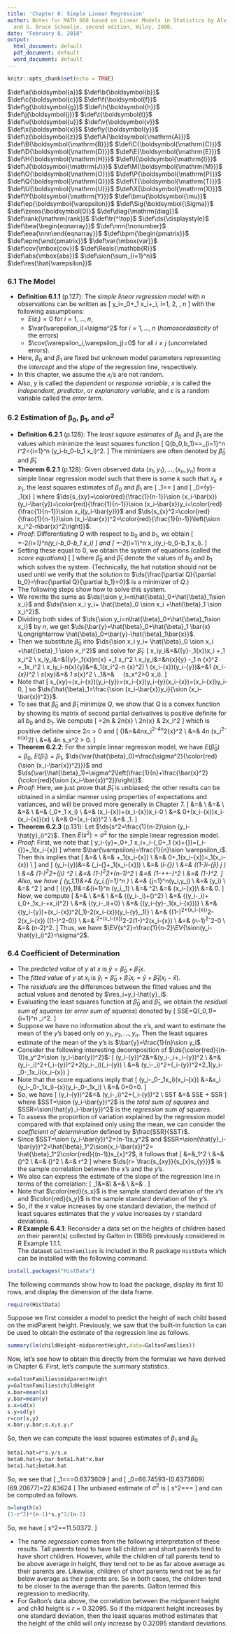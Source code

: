 ```yaml
---
title: 'Chapter 6: Simple Linear Regression'
author: Notes for MATH 668 based on Linear Models in Statistics by Alvin C. Rencher
  and G. Bruce Schaalje, second edition, Wiley, 2008.
date: "February 8, 2018"
output:
  html_document: default
  pdf_document: default
  word_document: default
---
```

```r
knitr::opts_chunk$set(echo = TRUE)
```

$\def\a{\boldsymbol{a}}$
$\def\b{\boldsymbol{b}}$
$\def\c{\boldsymbol{c}}$
$\def\f{\boldsymbol{f}}$
$\def\g{\boldsymbol{g}}$
$\def\h{\boldsymbol{h}}$
$\def\j{\boldsymbol{j}}$
$\def\t{\boldsymbol{t}}$
$\def\u{\boldsymbol{u}}$
$\def\v{\boldsymbol{v}}$
$\def\x{\boldsymbol{x}}$
$\def\y{\boldsymbol{y}}$
$\def\z{\boldsymbol{z}}$
$\def\A{\boldsymbol{\mathrm{A}}}$
$\def\B{\boldsymbol{\mathrm{B}}}$
$\def\C{\boldsymbol{\mathrm{C}}}$
$\def\D{\boldsymbol{\mathrm{D}}}$
$\def\E{\boldsymbol{\mathrm{E}}}$
$\def\H{\boldsymbol{\mathrm{H}}}$
$\def\I{\boldsymbol{\mathrm{I}}}$
$\def\J{\boldsymbol{\mathrm{J}}}$
$\def\M{\boldsymbol{\mathrm{M}}}$
$\def\O{\boldsymbol{\mathrm{O}}}$
$\def\P{\boldsymbol{\mathrm{P}}}$
$\def\Q{\boldsymbol{\mathrm{Q}}}$
$\def\T{\boldsymbol{\mathrm{T}}}$
$\def\U{\boldsymbol{\mathrm{U}}}$
$\def\X{\boldsymbol{\mathrm{X}}}$
$\def\Y{\boldsymbol{\mathrm{Y}}}$
$\def\bmu{\boldsymbol{\mu}}$
$\def\ep{\boldsymbol{\varepsilon}}$
$\def\Sig{\boldsymbol{\Sigma}}$
$\def\zeros{\boldsymbol{0}}$
$\def\diag{\mathrm{diag}}$
$\def\rank{\mathrm{rank}}$
$\def\tr{^\top}$
$\def\ds{\displaystyle}$
$\def\bea{\begin{eqnarray}}$
$\def\nnn{\nonumber}$
$\def\eea{\nnn\end{eqnarray}}$
$\def\bpm{\begin{pmatrix}}$
$\def\epm{\end{pmatrix}}$
$\def\var{\mbox{var}}$
$\def\cov{\mbox{cov}}$
$\def\Reals{\mathbb{R}}$
$\def\abs{\mbox{abs}}$
$\def\sion{\sum_{i=1}^n}$
$\def\res{\hat{\varepsilon}}$
$\newcommand{\EV}[1]{E\left(#1\right)}$
$\newcommand{\trace}[1]{\mathrm{tr}\left(#1\right)}$

### 6.1 The Model
- **Definition 6.1.1** (p.127): The *simple linear regression model* with $n$ observations can be written as
\[
y_i=\beta_0+\beta_1 x_i+\varepsilon_i, i=1, 2, \ldots, n 
\]
with the following assumptions:
    + $E(\varepsilon_i)=0$ for $i=1,\ldots,n$,
    + $\var(\varepsilon_i)=\sigma^2$ for $i=1,\ldots,n$ (*homoscedasticity* of the errors)
    + $\cov(\varepsilon_i,\varepsilon_j)=0$ for all $i\neq j$ (uncorrelated errors).
- Here, $\beta_0$ and $\beta_1$ are fixed but unknown model parameters representing the *intercept* and the *slope* of the regression line, respectively.
- In this chapter, we assume the $x_i$'s are not random.
- Also, $y$ is called the *dependent* or *response variable*, $x$ is called the *independent*, *predictor*, or *explanatory variable*, and $\varepsilon$ is a random variable called the *error term*.

### 6.2 Estimation of $\boldsymbol{\beta}_0$, $\boldsymbol{\beta}_1$, and $\sigma^2$
- **Definition 6.2.1** (p.128): The *least square estimates* of $\beta_0$ and $\beta_1$ are the values which minimize the least squares function
\[
Q(b_0,b_1)=\ep\tr\ep=\sum_{i=1}^n \varepsilon_i^2=\sum_{i=1}^n \left(y_i-b_0-b_1 x_i\right)^2.
\]
The minimizers are often denoted by $\hat{\beta}_0$ and $\hat{\beta}_1$.
- **Theorem 6.2.1** (p.128): Given observed data $(x_1,y_1), \ldots, (x_n,y_n)$ from a simple linear regression model such that there is some $k$ such that $x_k\neq x_1$, the least squares estimates of $\beta_0$ and $\beta_1$ are
\[
\hat{\beta}_1=\frac{s_{xy}}{s_{x}^2}=\frac{\sion (x_i-\bar{x})y_i}{\sion (x_i-\bar{x})^2}
\]
and 
\[
\hat{\beta}_0=\bar{y}-\hat{\beta}_1\bar{x}
\]
where $\ds{s_{xy}=\color{red}{\frac{1}{n-1}}\sion (x_i-\bar{x})(y_i-\bar{y})=\color{red}{\frac{1}{n-1}}\sion (x_i-\bar{x})y_i=\color{red}{\frac{1}{n-1}}\sion x_i(y_i-\bar{y})}$ and $\ds{s_{x}^2=\color{red}{\frac{1}{n-1}}\sion (x_i-\bar{x})^2=\color{red}{\frac{1}{n-1}}\left(\sion x_i^2-n\bar{x}^2\right)}$.
- *Proof*: Differentiating $Q$ with respect to $b_0$ and $b_1$, we obtain
\[
\frac{\partial Q}{\partial b_0}=-2\sum_{i=1}^n\left(y_i-b_0-b_1 x_i\right)
\]
and 
\[
\frac{\partial Q}{\partial b_1}=-2\sum_{i=1}^n x_i\left(y_i-b_0-b_1 x_i\right).
\]
- Setting these equal to 0, we obtain the system of equations (called the *score equations*)
\[
\begin{array}{c}
\ds{\sum_{i=1}^n\left(y_i-\hat{\beta}_0-\hat{\beta}_1 x_i\right)=0} \\
\ds{\sum_{i=1}^nx_i\left(y_i-\hat{\beta}_0-\hat{\beta}_1 x_i\right)=0}
\end{array}
\]
where $\hat{\beta}_0$ and $\hat{\beta}_1$ denote the values of $b_0$ and $b_1$ which solves the system. (Technically, the hat notation should not be used until we verify that the solution to $\ds{\frac{\partial Q}{\partial b_0}=\frac{\partial Q}{\partial b_1}=0}$ is a minimizer of $Q$.)
- The following steps show how to solve this system.
- We rewrite the sums as $\ds{\sion y_i=n\hat{\beta}_0+\hat{\beta}_1\sion x_i}$ and $\ds{\sion x_i y_i= \hat{\beta}_0 \sion x_i +\hat{\beta}_1 \sion x_i^2}$.
- Dividing both sides of $\ds{\sion y_i=n\hat{\beta}_0+\hat{\beta}_1\sion x_i}$ by $n$, we get $\ds{\bar{y}=\hat{\beta}_0+\hat{\beta}_1 \bar{x} \Longrightarrow \hat{\beta}_0=\bar{y}-\hat{\beta}_1\bar{x}}$.
- Then we substitute $\hat{\beta}_0$ into $\ds{\sion x_i y_i= \hat{\beta}_0 \sion x_i +\hat{\beta}_1 \sion x_i^2}$ and solve for $\hat{\beta}_1$:
\[
\bea
\nnn \sion x_iy_i&=&(\bar{y}-\hat{\beta}_1\bar{x})\sion x_i +\hat{\beta}_1 \sion x_i^2 \\
\nnn \sion x_iy_i&=&(\bar{y}-\hat{\beta}_1\bar{x})n\bar{x} +\hat{\beta}_1 \sion x_i^2 \\
\nnn \sion x_iy_i&=&n\bar{x}\bar{y} -\hat{\beta}_1 n \bar{x}^2 +\hat{\beta}_1\sion x_i^2 \\
\nnn \sion x_iy_i-n\bar{x}\bar{y}&=&\hat{\beta}_1\left(\sion x_i^2-n \bar{x}^2\right) \\
\nnn \sion (x_i-\bar{x})(y_i-\bar{y})&=&\hat{\beta}_1 \sion (x_i-\bar{x})^2 \\
\nnn \color{red}{(n-1)}s_{xy}&=& \color{red}{(n-1)}\hat{\beta}_1 s_{x}^2 \\
\nnn \hat{\beta}_1&=&\frac{s_{xy}}{s_{x}^2} \ \ \ \ (s_x^2>0 \mbox{ since not all } x_i\mbox{'s are the same}).
\eea
\]
- Note that 
\[
s_{xy}=\color{red}{\frac{1}{n-1}}\sion (x_i-\bar{x})(y_i-\bar{y})=\color{red}{\frac{1}{n-1}}\sion (x_i-\bar{x})y_i-\bar{y}\sion(x_i-\bar{x})=\color{red}{\frac{1}{n-1}}\sion (x_i-\bar{x})y_i-0,
\]
so $\ds{\hat{\beta}_1=\frac{\sion (x_i-\bar{x})y_i}{\sion (x_i-\bar{x})^2}}$.
- To see that $\hat{\beta}_0$ and $\hat{\beta}_1$ minimize $Q$, we show that $Q$ is a convex function by showing its matrix of second partial derivatives is positive definite for all $b_0$ and $b_1$.
We compute 
\[
\frac{\partial^2 Q}{\partial (b_0,b_1)}=\bpm 2n & 2n\bar{x} \\ 2n\bar{x} & 2\sion x_i^2\epm
\]
which is positive definite since $2n>0$ and 
\[
\bea
\nnn \det\left(\frac{\partial^2 Q}{\partial (b_0,b_1)}\right)&=&4n\sion x_i^2-4n^2\bar{x}^2 \\
\nnn &=& 4n \left(\sion x_i^2-n\bar{x}^2\right) \\
\nnn &=& 4n \color{red}{(n-1)}s_x^2 > 0.
\eea
\]
- **Theorem 6.2.2**: For the simple linear regression model, we have $E(\hat{\beta}_0)=\beta_0$, $E(\hat{\beta}_1)=\beta_1$, $\ds{\var(\hat{\beta}_0)=\frac{\sigma^2}{\color{red}{\sion (x_i-\bar{x})^2}}}$ and $\ds{\var(\hat{\beta}_1)=\sigma^2\left(\frac{1}{n}+\frac{\bar{x}^2}{\color{red}{\sion (x_i-\bar{x})^2}}\right)}$.
- *Proof*: Here, we just prove that $\hat{\beta}_1$ is unbiased; the other results can be obtained in a similar manner using properties of expectations and variances, and will be proved more generally in Chapter 7.
\[
\bea
\nnn \EV{\hat{\beta}_1}&=& \EV{\frac{\sion (x_i-\bar{x})y_i}{\color{red}{\sion (x_i-\bar{x})^2}}} \\
\nnn &=& \EV{\color{red}{\sion}\frac{(x_i-\bar{x})}{\color{red}{(n-1)s_x^2}} y_i} \\
\nnn &=& \color{red}{\sion}\frac{(x_i-\bar{x})}{\color{red}{(n-1)s_x^2}}\EV{y_i} \\
\nnn &=& \color{red}{\sion}\frac{ (x_i-\bar{x})}{\color{red}{(n-1)s_x^2}}(\beta_0+\beta_1 x_i) \\
\nnn &=& \frac{\beta_0}{\color{red}{(n-1)s_x^2}}\sion (x_i-\bar{x})+\frac{\beta_1}{\color{red}{(n-1)s_x^2}}\sion (x_i-\bar{x})x_i-0 \\
\nnn &=& 0+\frac{\beta_1}{\color{red}{(n-1)s_x^2}}\sion (x_i-\bar{x})x_i-\frac{\beta_1}{\color{red}{(n-1)s_x^2}}\sion (x_i-\bar{x})\bar{x} \\
\nnn &=& 0+\frac{\beta_1}{\color{red}{(n-1)s_x^2}}\sion (x_i-\bar{x})^2 \\
\nnn &=& \beta_1.
\eea
\]
- **Theorem 6.2.3** (p.131): Let $\ds{s^2=\frac{1}{n-2}\sion (y_i-\hat{y}_i)^2}$.  Then $E(s^2)=\sigma^2$ for the simple linear regression model.
- *Proof*: First, we note that 
\[
y_i-\bar{y}=\beta_0+\beta_1 x_i+\varepsilon_i-(\beta_0+\beta_1 \bar{x}+\bar{\varepsilon})=(\varepsilon_i-\bar{\varepsilon})+\beta_1(x_i-\bar{x})
\]
where $\bar{\varepsilon}=\frac{1}{n}\sion \varepsilon_i$.  Then this implies that
\[
\bea
\nnn \EV{y_i-\hat{y}_i}&=& \EV{\varepsilon_i-\bar{\varepsilon}+\beta_1(x_i-\bar{x})} \\
\nnn &=& \EV{\varepsilon_i-\bar{\varepsilon}}+\beta_1(x_i-\bar{x}) \\
\nnn &=& 0+\beta_1(x_i-\bar{x})=\beta_1(x_i-\bar{x}) \\
\eea
\]
and
\[
\bea
\nnn \var(y_i-\bar{y})&=& \var(\varepsilon_i-\bar{\varepsilon}+\beta_1(x_i-\bar{x})) \\
\nnn &=& \var(\varepsilon_i-\bar{\varepsilon}) \\
\nnn &=& \var\left(\left(1-\frac{1}{n}\right)\varepsilon_i-\frac{1}{n}\sum_{j\neq i} \varepsilon_j \right) \\
\nnn &=& \left(1-\frac{1}{n}\right)^2\sigma^2+\frac{1}{n^2}\sum_{j\neq i} \sigma^2 \\
\nnn &=& \left(1-\frac{1}{n}\right)^2\sigma^2+\frac{1}{n^2}(n-1)\sigma^2 \\
\nnn &=& \left(1-\frac{2}{n}+\frac{1}{n^2}+\frac{1}{n}-\frac{1}{n^2}\right)\sigma^2 \\
\nnn &=& \left(1-\frac{1}{n}\right)\sigma^2.
\eea
\]
Also, we have
\[
\bea
\nnn \cov(y_1,\hat{\beta}_1)&=& \cov\left(y_i,\sum_{j=1}^n \frac{(x_j-\bar{x})y_j}{\color{red}{(n-1)}s_x^2}\right) \\
\nnn &=& \sum_{j=1}^n\frac{(x_j-\bar{x})}{\color{red}{(n-1)}s_x^2}\cov(y_i,y_j) \\
\nnn &=& \frac{(x_i-\bar{x})}{\color{red}{(n-1)}s_x^2}\var(y_i) \\
\nnn &=& \frac{(x_i-\bar{x})}{\color{red}{(n-1)}s_x^2}\sigma^2 
\eea
\]
and 
\[
\bea
\nnn \cov(\bar{y},\hat{\beta}_1)&=&\sum_{i=1}^n \frac{1}{n}\cov(y_i,\hat{\beta}_1) \\
\nnn &=& \frac{1}{n}\sion \frac{(x_i-\bar{x})}{\color{red}{(n-1)}s_x^2}\sigma^2\\
\nnn &=& \frac{\sigma^2}{n\color{red}{(n-1)}s_x^2}\sion (x_i-\bar{x})\\
\nnn &=& 0.
\eea
\]
Now, we compute 
\[
\bea
\nnn \EV{\sion (y_i-\hat{y}_i)^2}&=& \sion\EV{(y_i-\hat{y}_i)^2} \\
\nnn &=& \sion\EV{(y_i-\hat{y}_i)^2} \\
\nnn &=& \sion\left\{\var(y_i-\hat{y}_i)+\left(\EV{y_i-\hat{y}_i}\right)^2\right\} \\
\nnn &=& \sion\left\{\var(y_i-\hat{y}_i)+\left(\beta_0+\beta_1x_i-\EV{\hat{\beta}_0}+x_i\EV{\hat{\beta}_1}\right)^2\right\} \\
\nnn &=& \sion\left\{\var(y_i-\hat{y}_i)+0\right\} \\
\nnn &=& \sion\left\{\var(y_i-\bar{y}-\hat{\beta}_1(x_i-\bar{x}))\right\} \\
\nnn &=& \sion\left\{\var(y_i-\bar{y})+(x_i-\bar{x})^2\var(\hat{\beta}_1)-2(x_i-\bar{x})\cov(y_i-\bar{y},\hat{\beta}_1)\right\} \\
\nnn &=& \sion\left\{\left(1-\frac{1}{n}\right)\sigma^2+(x_i-\bar{x})^2\frac{\sigma^2}{\color{red}{\sum_{j=1}^n (x_j-\bar{x})^2}}-2\left(x_i-\bar{x}\right) \left(\left(1-\frac{1}{n}\right)\sigma^2-0\right)\right\} \\
\nnn &=& \sion\frac{n-1}{n}\sigma^2+\sion(x_i-\bar{x})^2\frac{\sigma^2}{\color{red}{\sum_{j=1}^n (x_j-\bar{x})^2}}-2\left(1-\frac{1}{n}\right)\sigma^2\sion\left(x_i-\bar{x}\right) \\
\nnn &=& (n-1)\sigma^2-\sigma^2-0 \\
\nnn &=& (n-2)\sigma^2.
\eea
\]
Thus, we have $\EV{s^2}=\frac{1}{n-2}\EV{\sion(y_i-\hat{y}_i)^2}=\sigma^2$.

### 6.4 Coefficient of Determination
- The *predicted value* of $y$ at $x$ is 
$\hat{y}=\hat{\beta}_0+\hat{\beta}_1 x$.
- The *fitted value* of $y$ at $x_i$ is
$\hat{y}_i=\hat{\beta}_0+\hat{\beta}_1 x_i=\bar{y}+\hat{\beta}_1(x_i-\bar{x})$.
- The *residuals* are the differences between the fitted values and the actual values and denoted by $\res_i=y_i-\hat{y}_i$.
- Evaluating the least squares function at $\hat{\beta}_0$ and $\hat{\beta}_1$, we obtain the *residual sum of squares* (or *error sum of squares*) denoted by
\[ SSE=Q(\hat{\beta}_0,\hat{\beta}_1)=\sum_{i=1}^n \res_i^2.
\]
- Suppose we have no information about the $x$'s, and want to estimate the mean of the $y$'s based only on $y_1, y_2, \ldots, y_n$.  Then the least squares estimate of the mean of the $y$'s is $\bar{y}=\frac{1}{n}\sion y_i$.
- Consider the following interesting decomposition of $\ds{\color{red}{(n-1)}s_y^2=\sion (y_i-\bar{y})^2}$:
\[
\bea
\nnn \sion (y_i-\bar{y})^2&=&\sion (y_i-\hat{y}_i+\hat{y}_i-\bar{y})^2 \\
\nnn &=& \sion (y_i-\hat{y}_i)^2+\sion(\hat{y}_i-\bar{y})^2+2\sion(y_i-\hat{y}_i)(\hat{y}_i-\bar{y}) \\
\nnn &=& \sion (y_i-\hat{y}_i)^2+\sion(\hat{y}_i-\bar{y})^2+2\hat{\beta}_1\sion(y_i-\hat{\beta}_0-\hat{\beta}_1x_i)(x_i-\bar{x})
\eea
\]
- Note that the score equations imply that 
\[
\bea
\nnn \sion(y_i-\hat{\beta}_0-\hat{\beta}_1x_i)(x_i-\bar{x}) &=&\sion x_i (y_i-\hat{\beta}_0-\hat{\beta}_1x_i)-\bar{x}\sion(y_i-\hat{\beta}_0-\hat{\beta}_1x_i) \\
\nnn &=& 0+0=0.
\eea
\]
- So, we have
\[
\bea
\nnn \sion (y_i-\bar{y})^2&=& \sion (y_i-\hat{y}_i)^2+\sion(\hat{y}_i-\bar{y})^2 \\
\nnn SST &=& SSE + SSR
\eea
\]
where $SST=\sion (y_i-\bar{y})^2$ is the *total sum of squares* and 
$SSR=\sion(\hat{y}_i-\bar{y})^2$ is the *regression sum of squares*.
- To assess the proportion of variation explained by the regression model compared with that explained only using the mean, we can consider the 
*coefficient of determination* defined by $\frac{SSR}{SST}$.
- Since $SST=\sion (y_i-\bar{y})^2=(n-1)s_y^2$ and $SSR=\sion(\hat{y}_i-\bar{y})^2=\hat{\beta}_1^2\sion(x_i-\bar{x})^2= \hat{\beta}_1^2\color{red}{(n-1)}s_{x}^2$, it follows that
\[
\bea
\nnn \frac{SSR}{SST}&=&\hat{\beta}_1^2\frac{s_{x}^2}{s_{y}^2} \\
\nnn &=& \left(\frac{s_{xy}}{s_{x}^2}\right)^2\frac{s_{x}^2}{s_{y}^2} \\
\nnn &=& \left(\frac{s_{xy}}{s_{x}s_{y}}\right)^2 \\
\nnn &=& r^2
\eea
\]
where $\ds{r= \frac{s_{xy}}{s_{x}s_{y}}}$ is the sample correlation between the $x$'s and the $y$'s.
- We also can express the estimate of the slope of the regression line in terms of the correlation:
\[
\bea
\nnn \hat{\beta}_1&=&\frac{s_{xy}}{s_{x}^2}\\
\nnn &=& \frac{rs_{x}s_{y}}{s_{x}^2} \\
\nnn &=& \frac{rs_{y}}{s_{x}}.
\eea
\]
- Note that $\color{red}{s_x}$ is the sample standard deviation of the $x$'s and $\color{red}{s_y}$ is the sample standard deviation of the $y$'s.
- So, if the $x$ value increases by one standard deviation, the method of least squares estimates that the $y$ value increases by $r$ standard deviations. 
- **R Example 6.4.1**: Reconsider a data set on the heights of children based on their parent(s) collected by Galton in (1886) previously considered in R Example 1.1.1.  
The dataset `GaltonFamilies` is included in the R package `HistData` which can be installed with the following command. 
```r
install.packages("HistData")
```
The following commands show how to load the package, display its first 10 rows, and display the dimension of the data frame.
```r
require(HistData)
```
Suppose we first consider a model to predict the height of each child based on the midParent height. Previously, we saw that the built-in function `lm` can be used to obtain the estimate of the regression line as follows.
```r
summary(lm(childHeight~midparentHeight,data=GaltonFamilies))
```
Now, let's see how to obtain this directly from the formulas we have derived in Chapter 6.  First, let's compute the summary statistics.
```r
x=GaltonFamilies$midparentHeight
y=GaltonFamilies$childHeight
x.bar=mean(x)
y.bar=mean(y)
s.x=sd(x)
s.y=sd(y)
r=cor(x,y)
x.bar;y.bar;s.x;s.y;r
```
So, then we can compute the least squares estimates of $\beta_1$ and $\beta_0$
```r
beta1.hat=r*s.y/s.x
beta0.hat=y.bar-beta1.hat*x.bar
beta1.hat;beta0.hat
```
So, we see that
\[
\hat{\beta}_1=\frac{rs_y}{s_x}=\frac{(0.3209499)(3.579251)}{1.80237}=0.6373609
\]
and
\[
\hat{\beta}_0=66.74593-(0.6373609)(69.20677)=22.63624
\]
The unbiased estimate of $\sigma^2$ is
\[
s^2=\frac{SSE}{n-2}=\frac{(1-r^2) SST}{n-2}=\frac{(1-r^2)(n-1)s_y^2}{n-2}
\]
and can be computed as follows.
```r
n=length(x)
(1-r^2)*(n-1)*s.y^2/(n-2)
```
So, we have
\[
s^2=\frac{(1-r^2)(n-1)s_y^2}{n-2}=11.50372.
\]

- The name *regression* comes from the following interpretation of these results.
Tall parents tend to have tall children and short parents tend to have short children. However, while the children of tall parents tend to be above average in height, they tend not to be as far above average as their parents are. Likewise, children of short parents tend not be as far below average as their parents are. So in both cases, the children tend to be closer to the average than the parents. Galton termed this regression to
mediocrity.
- For Galton's data above, the correlation between the midparent height and child height is $r=0.32095$. So if the midparent height increases by one standard deviation, then the least squares method estimates that the height of the child will only increase by $0.32095$ standard deviations. 
